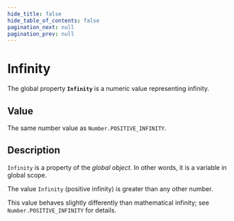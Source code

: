 ```yaml
---
hide_title: false
hide_table_of_contents: false
pagination_next: null
pagination_prev: null
---
```

# Infinity

The global property **`Infinity`** is a numeric value representing infinity.

## Value

The same number value as `Number.POSITIVE_INFINITY`.

## Description

`Infinity` is a property of the _global object_. In other words, it is a variable in global scope.

The value `Infinity` (positive infinity) is greater than any other number.

This value behaves slightly differently than mathematical infinity; see `Number.POSITIVE_INFINITY` for details.
